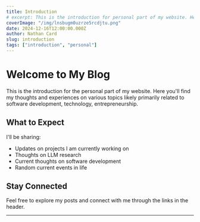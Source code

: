 ```yaml
---
title: Introduction
# excerpt: This is the introduction for personal part of my website. Here you'll find my thoughts and experiences on various topics likely primarily related to software development, technology, entrepreneurship.
coverImage: "/img/lnsbugm0uzrze5rcdjtu.png"
date: 2024-12-16T12:00:00.000Z
author: Nathan Card
slug: introduction
tags: ["introduction", "personal"]
---
```


# Welcome to My Blog

This is the introduction for the personal part of my website. Here you'll find my thoughts and experiences on various topics likely primarily related to software development, technology, entrepreneurship.

## What to Expect

I'll be sharing:

- Updates on projects I am currently working on
- Thoughts on LLM research
- Current thoughts on software development
- Random current events in life

## Stay Connected

Feel free to explore my posts and connect with me through the links in the header.

---
